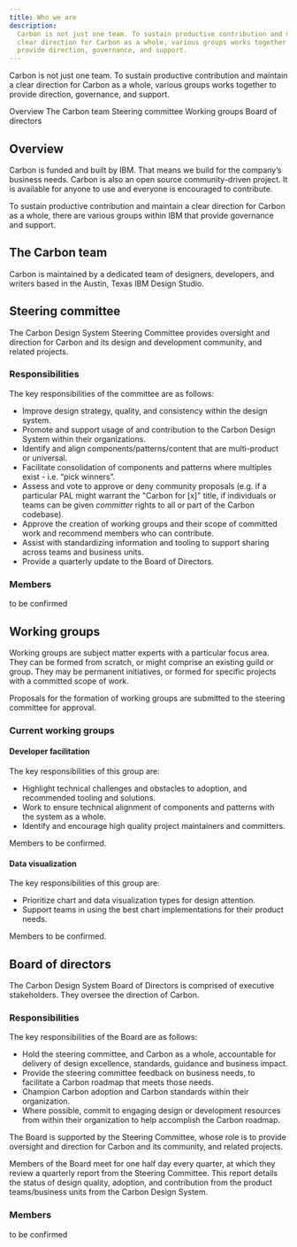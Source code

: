 ```yaml
---
title: Who we are
description:
  Carbon is not just one team. To sustain productive contribution and maintain a
  clear direction for Carbon as a whole, various groups works together to
  provide direction, governance, and support.
---
```


<PageDescription>

Carbon is not just one team. To sustain productive contribution and maintain a
clear direction for Carbon as a whole, various groups works together to provide
direction, governance, and support.

</PageDescription>

<AnchorLinks>
  <AnchorLink>Overview</AnchorLink>
  <AnchorLink>The Carbon team</AnchorLink>
  <AnchorLink>Steering committee</AnchorLink>
  <AnchorLink>Working groups</AnchorLink>
  <AnchorLink>Board of directors</AnchorLink>

</AnchorLinks>

## Overview

Carbon is funded and built by IBM. That means we build for the company’s
business needs. Carbon is also an open source community-driven project. It is
available for anyone to use and everyone is encouraged to contribute.

To sustain productive contribution and maintain a clear direction for Carbon as
a whole, there are various groups within IBM that provide governance and
support.

## The Carbon team

Carbon is maintained by a dedicated team of designers, developers, and writers
based in the Austin, Texas IBM Design Studio.

## Steering committee

The Carbon Design System Steering Committee provides oversight and direction for
Carbon and its design and development community, and related projects.

### Responsibilities

The key responsibilities of the committee are as follows:

- Improve design strategy, quality, and consistency within the design system.
- Promote and support usage of and contribution to the Carbon Design System
  within their organizations.
- Identify and align components/patterns/content that are multi-product or
  universal.
- Facilitate consolidation of components and patterns where multiples exist -
  i.e. “pick winners”.
- Assess and vote to approve or deny community proposals (e.g. if a particular
  PAL might warrant the "Carbon for [x]" title, if individuals or teams can be
  given _committer_ rights to all or part of the Carbon codebase).
- Approve the creation of working groups and their scope of committed work and
  recommend members who can contribute.
- Assist with standardizing information and tooling to support sharing across
  teams and business units.
- Provide a quarterly update to the Board of Directors.

### Members

to be confirmed

## Working groups

Working groups are subject matter experts with a particular focus area. They can
be formed from scratch, or might comprise an existing guild or group. They may
be permanent initiatives, or formed for specific projects with a committed scope
of work.

Proposals for the formation of working groups are submitted to the steering
committee for approval.

### Current working groups

#### Developer facilitation

The key responsibilities of this group are:

- Highlight technical challenges and obstacles to adoption, and recommended
  tooling and solutions.
- Work to ensure technical alignment of components and patterns with the system
  as a whole.
- Identify and encourage high quality project maintainers and committers.

Members to be confirmed.

#### Data visualization

The key responsibilities of this group are:

- Prioritize chart and data visualization types for design attention.
- Support teams in using the best chart implementations for their product needs.

Members to be confirmed.

## Board of directors

The Carbon Design System Board of Directors is comprised of executive
stakeholders. They oversee the direction of Carbon.

### Responsibilities

The key responsibilities of the Board are as follows:

- Hold the steering committee, and Carbon as a whole, accountable for delivery
  of design excellence, standards, guidance and business impact.
- Provide the steering committee feedback on business needs, to facilitate a
  Carbon roadmap that meets those needs.
- Champion Carbon adoption and Carbon standards within their organization.
- Where possible, commit to engaging design or development resources from within
  their organization to help accomplish the Carbon roadmap.

The Board is supported by the Steering Committee, whose role is to provide
oversight and direction for Carbon and its community, and related projects.

Members of the Board meet for one half day every quarter, at which they review a
quarterly report from the Steering Committee. This report details the status of
design quality, adoption, and contribution from the product teams/business units
from the Carbon Design System.

### Members

to be confirmed
